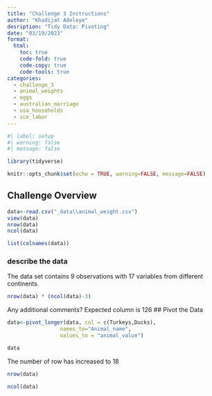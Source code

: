 ```yaml
---
title: "Challenge 3 Instructions"
author: "Khadijat Adeleye"
desription: "Tidy Data: Pivoting"
date: "03/19/2023"
format:
  html:
    toc: true
    code-fold: true
    code-copy: true
    code-tools: true
categories:
  - challenge_3
  - animal_weights
  - eggs
  - australian_marriage
  - usa_households
  - sce_labor
---
```


```r
#| label: setup
#| warning: false
#| message: false

library(tidyverse)

knitr::opts_chunk$set(echo = TRUE, warning=FALSE, message=FALSE)
```

## Challenge Overview

```r
data<-read.csv("_data\\animal_weight.csv")
view(data)
nrow(data)
ncol(data)
```
```r
list(colnames(data))
```
###  describe the data
The data set contains 9 observations with 17 variables from different continents.

```r
nrow(data) * (ncol(data)-3)

```

Any additional comments?
Expected column is 126
## Pivot the Data

```r

data<-pivot_longer(data, col = c(Turkeys,Ducks),
                 names_to="Animal_name",
                 values_to = "animal_value")

```

```r
data
```
The number of row has increased to 18
```r
nrow(data)
```

```r
ncol(data)
```

